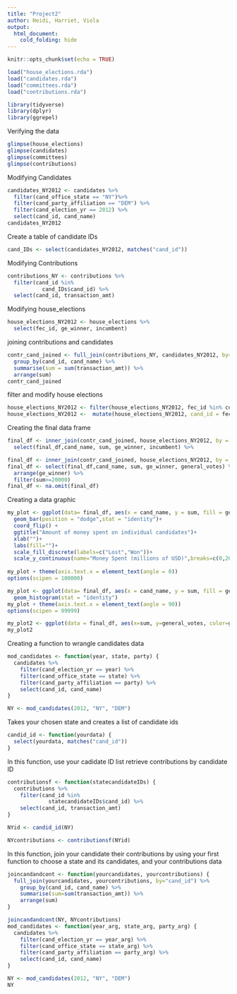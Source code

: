 ```yaml
---
title: "Project2"
author: Heidi, Harriet, Viola 
output: 
  html_document:
    cold_folding: hide
---
```

```r
knitr::opts_chunk$set(echo = TRUE)
```

```r
load("house_elections.rda")
load("candidates.rda")
load("committees.rda")
load("contributions.rda")
```


```r
library(tidyverse)
library(dplyr)
library(ggrepel)
```


Verifying the data
```r
glimpse(house_elections)
glimpse(candidates)
glimpse(committees)
glimpse(contributions)
```

Modifying Candidates
```r
candidates_NY2012 <- candidates %>%
  filter(cand_office_state == "NY")%>%
  filter(cand_party_affiliation == "DEM") %>%
  filter(cand_election_yr == 2012) %>%
  select(cand_id, cand_name)
candidates_NY2012
```

Create a table of candidate IDs
```r
cand_IDs <- select(candidates_NY2012, matches("cand_id"))
```

Modifying Contributions
```r
contributions_NY <- contributions %>% 
  filter(cand_id %in%
           cand_IDs$cand_id) %>%
  select(cand_id, transaction_amt)
```


Modifying house_elections
```r
house_elections_NY2012 <- house_elections %>%
  select(fec_id, ge_winner, incumbent)
```

joining contributions and candidates
```r
contr_cand_joined <- full_join(contributions_NY, candidates_NY2012, by= "cand_id") %>%
  group_by(cand_id, cand_name) %>%
  summarise(sum = sum(transaction_amt)) %>%
  arrange(sum)
contr_cand_joined
```


filter and modify house elections
```r
house_elections_NY2012 <- filter(house_elections_NY2012, fec_id %in% contr_cand_joined$cand_id)
house_elections_NY2012 <-  mutate(house_elections_NY2012, cand_id = fec_id )
```

Creating the final data frame
```r

final_df <- inner_join(contr_cand_joined, house_elections_NY2012, by = "cand_id") %>% 
  select(final_df,cand_name, sum, ge_winner, incumbent) %>% 

final_df <- inner_join(contr_cand_joined, house_elections_NY2012, by = "cand_id")
final_df <- select(final_df,cand_name, sum, ge_winner, general_votes) %>%
  arrange(ge_winner) %>%
  filter(sum>=20000)
final_df <- na.omit(final_df)
```

Creating a data graphic
```r

my_plot <- ggplot(data= final_df, aes(x = cand_name, y = sum, fill = ge_winner)) + facet_wrap(~incumbent) +
  geom_bar(position = "dodge",stat = "identity")+
  coord_flip() +
  ggtitle("Amount of money spent on individual candidates")+
  xlab("")+
  labs(fill="")+
  scale_fill_discrete(labels=c("Lost","Won"))+
  scale_y_continuous(name="Money Spent (millions of USD)",breaks=c(0,2000000,4000000),labels=c("0$", "2,000,000$", "4,000,000$"))
  
my_plot + theme(axis.text.x = element_text(angle = 0)) 
options(scipen = 100000)

my_plot <- ggplot(data= final_df, aes(x = cand_name, y = sum, fill = ge_winner)) +
  geom_histogram(stat = "identity")
my_plot + theme(axis.text.x = element_text(angle = 90)) 
options(scipen = 99999)

```

```r
my_plot2 <- ggplot(data = final_df, aes(x=sum, y=general_votes, color=ge_winner)) + geom_point()
my_plot2
```

Creating a function to wrangle candidates data
```r

mod_candidates <- function(year, state, party) {
  candidates %>%
    filter(cand_election_yr == year) %>%
    filter(cand_office_state == state) %>%
    filter(cand_party_affiliation == party) %>%
    select(cand_id, cand_name) 
}
```

```r
NY <- mod_candidates(2012, "NY", "DEM")
```

Takes your chosen state and creates a list of candidate ids
```r
candid_id <- function(yourdata) {
  select(yourdata, matches("cand_id"))
}
```

In this function, use your cadidate ID list retrieve contributions by candidate ID
```r
contributionsf <- function(statecandidateIDs) {
  contributions %>%
    filter(cand_id %in%
             statecandidateIDs$cand_id) %>%
    select(cand_id, transaction_amt)
}
```

```r
NYid <- candid_id(NY)
```

```r
NYcontributions <- contributionsf(NYid)
```

In this function, join your candidate their contributions by using your first function to choose a state and its candidates, and your contributions data
```r
joincandandcont <- function(yourcandidates, yourcontributions) {
  full_join(yourcandidates, yourcontributions, by="cand_id") %>%
    group_by(cand_id, cand_name) %>%
    summarise(sum=sum(transaction_amt)) %>%
    arrange(sum)
}
```

```r
joincandandcont(NY, NYcontributions)
mod_candidates <- function(year_arg, state_arg, party_arg) {
  candidates %>%
    filter(cand_election_yr == year_arg) %>%
    filter(cand_office_state == state_arg) %>%
    filter(cand_party_affiliation == party_arg) %>%
    select(cand_id, cand_name) 
}
```

```r
NY <- mod_candidates(2012, "NY", "DEM")
NY

```
